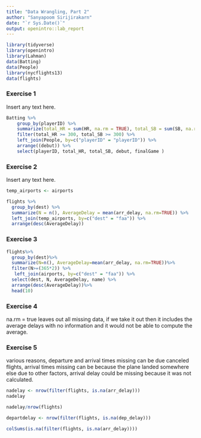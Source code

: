 ```yaml
---
title: "Data Wrangling, Part 2"
author: "Sanyapoom Sirijirakarn"
date: "`r Sys.Date()`"
output: openintro::lab_report
---
```


```r
library(tidyverse)
library(openintro)
library(Lahman)
data(Batting)
data(People)
library(nycflights13)
data(flights)
```

### Exercise 1

Insert any text here.

```r
Batting %>%
    group_by(playerID) %>%
    summarize(total_HR = sum(HR, na.rm = TRUE), total_SB = sum(SB, na.rm = TRUE)) %>%
    filter(total_HR >= 300, total_SB >= 300) %>%
    left_join(People, by=c("playerID" = "playerID")) %>%
    arrange((debut)) %>%
    select(playerID, total_HR, total_SB, debut, finalGame )

```

### Exercise 2

Insert any text here.

```r
temp_airports <- airports

flights %>%
  group_by(dest) %>%
  summarize(N = n(), AverageDelay = mean(arr_delay, na.rm=TRUE)) %>%
  left_join(temp_airports, by=c("dest" = "faa")) %>%
  arrange(desc(AverageDelay))
```

### Exercise 3


```r
flights%>%
  group_by(dest)%>%
  summarize(N=n(), AverageDelay=mean(arr_delay, na.rm=TRUE))%>%
  filter(N>=(365*2)) %>%
   left_join(airports, by=c("dest" = "faa")) %>%
  select(dest, N, AverageDelay, name) %>% 
  arrange(desc(AverageDelay))%>%
  head(10) 

```

### Exercise 4 
na.rm = true leaves out all missing data, if we take it out then it includes the average delays with no information and it would not be able to compute the average. 

### Exercise 5 
various reasons, departure and arrival times missing can be due canceled flights, arrival times missing can be because the plane landed somewhere else due to other factors, arrival delay could be missing because it was not calculated. 
```r
nadelay <- nrow(filter(flights, is.na(arr_delay))) 
nadelay

nadelay/nrow(flights)

departdelay <- nrow(filter(flights, is.na(dep_delay)))  

colSums(is.na(filter(flights, is.na(arr_delay))))
```

